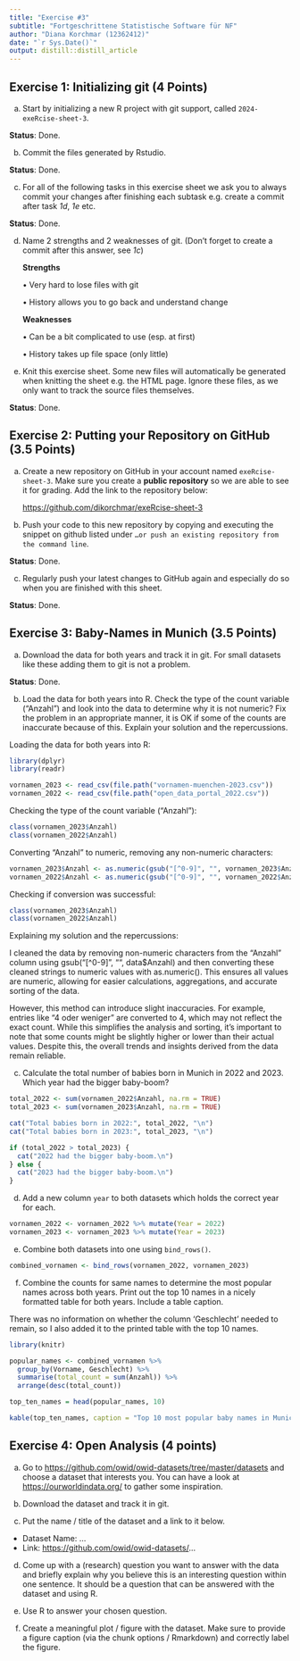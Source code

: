 ```yaml
---
title: "Exercise #3"
subtitle: "Fortgeschrittene Statistische Software für NF"
author: "Diana Korchmar (12362412)"
date: "`r Sys.Date()`"
output: distill::distill_article
---
```


## Exercise 1: Initializing git (4 Points)

a)  Start by initializing a new R project with git support, called `2024-exeRcise-sheet-3`.

**Status**: Done.

b)  Commit the files generated by Rstudio.

**Status**: Done.

c)  For all of the following tasks in this exercise sheet we ask you to always commit your changes after finishing each subtask e.g. create a commit after task *1d*, *1e* etc.

**Status**: Done.

d)  Name 2 strengths and 2 weaknesses of git. (Don't forget to create a commit after this answer, see *1c*)

    **Strengths**

    • Very hard to lose files with git

    • History allows you to go back and understand change

    **Weaknesses**

    • Can be a bit complicated to use (esp. at first)

    • History takes up file space (only little)

e)  Knit this exercise sheet. Some new files will automatically be generated when knitting the sheet e.g. the HTML page. Ignore these files, as we only want to track the source files themselves.

**Status**: Done.

## Exercise 2: Putting your Repository on GitHub (3.5 Points)

a)  Create a new repository on GitHub in your account named `exeRcise-sheet-3`. Make sure you create a **public repository** so we are able to see it for grading. Add the link to the repository below:

    <https://github.com/dikorchmar/exeRcise-sheet-3>

b)  Push your code to this new repository by copying and executing the snippet on github listed under `…or push an existing repository from the command line`.

**Status**: Done.

c)  Regularly push your latest changes to GitHub again and especially do so when you are finished with this sheet.

**Status**: Done.

## Exercise 3: Baby-Names in Munich (3.5 Points)

a)  Download the data for both years and track it in git. For small datasets like these adding them to git is not a problem.

**Status**: Done.

b)  Load the data for both years into R. Check the type of the count variable ("Anzahl") and look into the data to determine why it is not numeric? Fix the problem in an appropriate manner, it is OK if some of the counts are inaccurate because of this. Explain your solution and the repercussions.

Loading the data for both years into R:

```r
library(dplyr)
library(readr)

vornamen_2023 <- read_csv(file.path("vornamen-muenchen-2023.csv"))
vornamen_2022 <- read_csv(file.path("open_data_portal_2022.csv"))
```

Checking the type of the count variable ("Anzahl"):

```r
class(vornamen_2023$Anzahl)
class(vornamen_2022$Anzahl)
```

Converting "Anzahl" to numeric, removing any non-numeric characters:

```r
vornamen_2023$Anzahl <- as.numeric(gsub("[^0-9]", "", vornamen_2023$Anzahl))
vornamen_2022$Anzahl <- as.numeric(gsub("[^0-9]", "", vornamen_2022$Anzahl))
```

Checking if conversion was successful:

```r
class(vornamen_2023$Anzahl)
class(vornamen_2022$Anzahl)
```

Explaining my solution and the repercussions:

I cleaned the data by removing non-numeric characters from the "Anzahl" column using gsub("[\^0-9]", "", data\$Anzahl) and then converting these cleaned strings to numeric values with as.numeric(). This ensures all values are numeric, allowing for easier calculations, aggregations, and accurate sorting of the data.

However, this method can introduce slight inaccuracies. For example, entries like "4 oder weniger" are converted to 4, which may not reflect the exact count. While this simplifies the analysis and sorting, it's important to note that some counts might be slightly higher or lower than their actual values. Despite this, the overall trends and insights derived from the data remain reliable.

c)  Calculate the total number of babies born in Munich in 2022 and 2023. Which year had the bigger baby-boom?

```r
total_2022 <- sum(vornamen_2022$Anzahl, na.rm = TRUE)
total_2023 <- sum(vornamen_2023$Anzahl, na.rm = TRUE)

cat("Total babies born in 2022:", total_2022, "\n")
cat("Total babies born in 2023:", total_2023, "\n")

if (total_2022 > total_2023) {
  cat("2022 had the bigger baby-boom.\n")
} else {
  cat("2023 had the bigger baby-boom.\n")
}
```

d)  Add a new column `year` to both datasets which holds the correct year for each.

```r
vornamen_2022 <- vornamen_2022 %>% mutate(Year = 2022)
vornamen_2023 <- vornamen_2023 %>% mutate(Year = 2023)
```

e)  Combine both datasets into one using `bind_rows()`.

```r
combined_vornamen <- bind_rows(vornamen_2022, vornamen_2023)
```

f)  Combine the counts for same names to determine the most popular names across both years. Print out the top 10 names in a nicely formatted table for both years. Include a table caption.

There was no information on whether the column 'Geschlecht' needed to remain, so I also added it to the printed table with the top 10 names.

```r
library(knitr)

popular_names <- combined_vornamen %>%
  group_by(Vorname, Geschlecht) %>%
  summarise(total_count = sum(Anzahl)) %>%
  arrange(desc(total_count))

top_ten_names = head(popular_names, 10)

kable(top_ten_names, caption = "Top 10 most popular baby names in Munich across the years 2022 and 2023")

```

## Exercise 4: Open Analysis (4 points)

a)  Go to <https://github.com/owid/owid-datasets/tree/master/datasets> and choose a dataset that interests you. You can have a look at <https://ourworldindata.org/> to gather some inspiration.

b)  Download the dataset and track it in git.

c)  Put the name / title of the dataset and a link to it below.

-   Dataset Name: ...
-   Link: <https://github.com/owid/owid-datasets/>...

d)  Come up with a (research) question you want to answer with the data and briefly explain why you believe this is an interesting question within one sentence. It should be a question that can be answered with the dataset and using R.

e)  Use R to answer your chosen question.

f)  Create a meaningful plot / figure with the dataset. Make sure to provide a figure caption (via the chunk options / Rmarkdown) and correctly label the figure.
